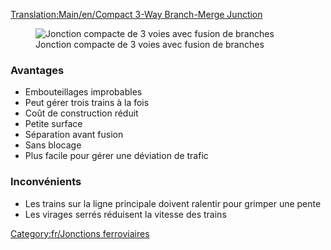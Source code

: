 [[Translation:Main/en/Compact 3-Way Branch-Merge Junction]]{{fr/Menu de Croisements}}

[[File:en/6x8 3 Way Split before Merge Junction.png|frame|none|Jonction compacte de 3 voies avec fusion de branches]]

===Avantages===
*Embouteillages improbables
*Peut gérer trois trains à la fois
*Coût de construction réduit
*Petite surface
*Séparation avant fusion
*Sans blocage
*Plus facile pour gérer une déviation de trafic

===Inconvénients===
*Les trains sur la ligne principale doivent ralentir pour grimper une pente
*Les virages serrés réduisent la vitesse des trains

[[Category:fr/Jonctions ferroviaires]]